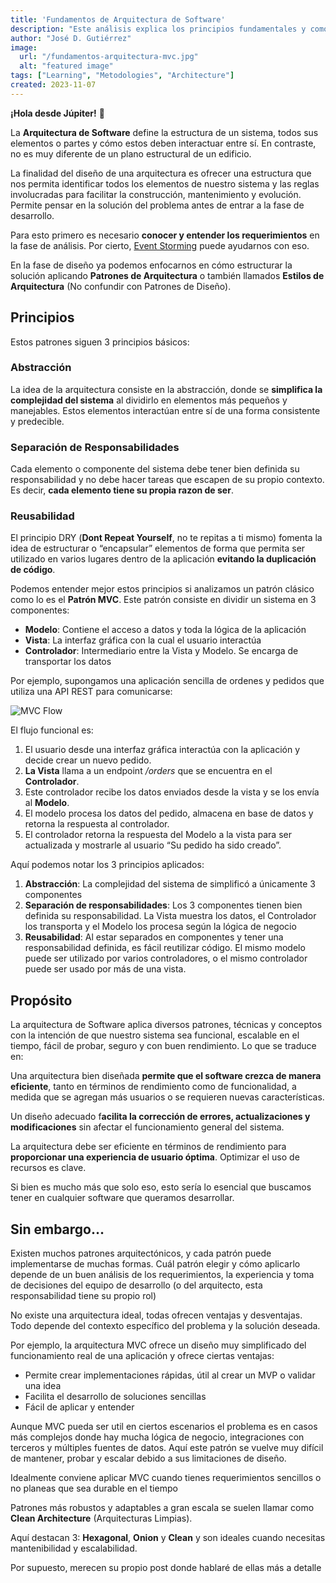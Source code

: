 ```yaml
---
title: 'Fundamentos de Arquitectura de Software'
description: "Este análisis explica los principios fundamentales y como influyen en el diseño y desarrollo exitoso de software de alto rendimiento"
author: "José D. Gutiérrez"
image:
  url: "/fundamentos-arquitectura-mvc.jpg"
  alt: "featured image"
tags: ["Learning", "Metodologies", "Architecture"]
created: 2023-11-07
---
```



**¡Hola desde Júpiter!** 🖖

La **Arquitectura de Software** define la estructura de un sistema, todos sus elementos o partes y cómo estos deben interactuar entre sí. En contraste, no es muy diferente de un plano estructural de un edificio.

La finalidad del diseño de una arquitectura es ofrecer una estructura que nos permita identificar todos los elementos de nuestro sistema y las reglas involucradas para facilitar la construcción, mantenimiento y evolución. Permite pensar en la solución del problema antes de entrar a la fase de desarrollo.

Para esto primero es necesario **conocer y entender los requerimientos** en la fase de análisis. Por cierto, <a href="/notas/event-storming">Event Storming</a> puede ayudarnos con eso.

En la fase de diseño ya podemos enfocarnos en cómo estructurar la solución aplicando **Patrones de Arquitectura** o también llamados **Estilos de Arquitectura** (No confundir con Patrones de Diseño).  

## Principios

Estos patrones siguen 3 principios básicos:

### Abstracción

La idea de la arquitectura consiste en la abstracción, donde se **simplifica la complejidad del sistema** al dividirlo en elementos más pequeños y manejables. Estos elementos interactúan entre sí de una forma consistente y predecible.

### Separación de Responsabilidades

Cada elemento o componente del sistema debe tener bien definida su responsabilidad y no debe hacer tareas que escapen de su propio contexto. Es decir, **cada elemento tiene su propia razon de ser**.

### Reusabilidad

El principio DRY (**Dont Repeat Yourself**, no te repitas a ti mismo) fomenta la idea de estructurar o “encapsular” elementos de forma que permita ser utilizado en varios lugares dentro de la aplicación **evitando la duplicación de código**.

Podemos entender mejor estos principios si analizamos un patrón clásico como lo es el **Patrón MVC**. Este patrón consiste en dividir un sistema en 3 componentes:

- **Modelo**: Contiene el acceso a datos y toda la lógica de la aplicación
- **Vista**: La interfaz gráfica con la cual el usuario interactúa
- **Controlador**: Intermediario entre la Vista y Modelo. Se encarga de transportar los datos

Por ejemplo, supongamos una aplicación sencilla de ordenes y pedidos que utiliza una API REST para comunicarse:

<Image src={mvc} alt="MVC Flow"/>

El flujo funcional es:

1. El usuario desde una interfaz gráfica interactúa con la aplicación y decide crear un nuevo pedido.
2. **La Vista** llama a un endpoint */orders* que se encuentra en el **Controlador**.
3. Este controlador recibe los datos enviados desde la vista y se los envía al **Modelo**.
4. El modelo procesa los datos del pedido, almacena en base de datos y retorna la respuesta al controlador.
5. El controlador retorna la respuesta del Modelo a la vista para ser actualizada y mostrarle al usuario “Su pedido ha sido creado”. 

Aquí podemos notar los 3 principios aplicados:

1. **Abstracción**: La complejidad del sistema de simplificó a únicamente 3 componentes
2. **Separación de responsabilidades**: Los 3 componentes tienen bien definida su responsabilidad. La Vista muestra los datos, el Controlador los transporta y el Modelo los procesa según la lógica de negocio
3. **Reusabilidad**: Al estar separados en componentes y tener una responsabilidad definida, es fácil reutilizar código. El mismo modelo puede ser utilizado por varios controladores, o el mismo controlador puede ser usado por más de una vista.

## Propósito

La arquitectura de Software aplica diversos patrones, técnicas y conceptos con la intención de que nuestro sistema sea funcional, escalable en el tiempo, fácil de probar, seguro y con buen rendimiento. Lo que se traduce en:

Una arquitectura bien diseñada **permite que el software crezca de manera eficiente**, tanto en términos de rendimiento como de funcionalidad, a medida que se agregan más usuarios o se requieren nuevas características.

Un diseño adecuado f**acilita la corrección de errores, actualizaciones y modificaciones** sin afectar el funcionamiento general del sistema.

La arquitectura debe ser eficiente en términos de rendimiento para **proporcionar una experiencia de usuario óptima**. Optimizar el uso de recursos es clave.

Si bien es mucho más que solo eso, esto sería lo esencial que buscamos tener en cualquier software que queramos desarrollar.


## Sin embargo…

Existen muchos patrones arquitectónicos, y cada patrón puede implementarse de muchas formas. Cuál patrón elegir y cómo aplicarlo depende de un buen análisis de los requerimientos, la experiencia y toma de decisiones del equipo de desarrollo (o del arquitecto, esta responsabilidad tiene su propio rol)

No existe una arquitectura ideal, todas ofrecen ventajas y desventajas. Todo depende del contexto específico del problema y la solución deseada.

Por ejemplo, la arquitectura MVC ofrece un diseño muy simplificado del funcionamiento real de una aplicación y ofrece ciertas ventajas:

- Permite crear implementaciones rápidas, útil al crear un MVP o validar una idea
- Facilita el desarrollo de soluciones sencillas
- Fácil de aplicar y entender

Aunque MVC pueda ser util en ciertos escenarios el problema es en casos más complejos donde hay mucha lógica de negocio, integraciones con terceros y múltiples fuentes de datos. Aquí este patrón se vuelve muy difícil de mantener, probar y escalar debido a sus limitaciones de diseño.

Idealmente conviene aplicar MVC cuando tienes requerimientos sencillos o no planeas que sea durable en el tiempo

Patrones más robustos y adaptables a gran escala se suelen llamar como **Clean Architecture** (Arquitecturas Limpias).

Aquí destacan 3: **Hexagonal**, **Onion** y **Clean** y son ideales cuando necesitas mantenibilidad y escalabilidad.

Por supuesto, merecen su propio post donde hablaré de ellas más a detalle